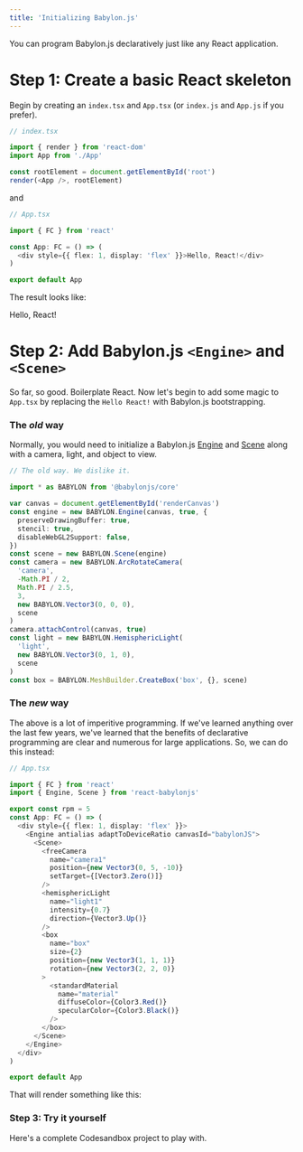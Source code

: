 ```yaml
---
title: 'Initializing Babylon.js'
---
```



You can program Babylon.js declaratively just like any React application.

# Step 1: Create a basic React skeleton

Begin by creating an `index.tsx` and `App.tsx` (or `index.js` and `App.js` if
you prefer).

```typescript
// index.tsx

import { render } from 'react-dom'
import App from './App'

const rootElement = document.getElementById('root')
render(<App />, rootElement)
```

and

```typescript
// App.tsx

import { FC } from 'react'

const App: FC = () => (
  <div style={{ flex: 1, display: 'flex' }}>Hello, React!</div>
)

export default App
```

The result looks like:

<ReactDemo>
  <div style={{ flex: 1, display: 'flex' }}>Hello, React!</div>
</ReactDemo>

# Step 2: Add Babylon.js `<Engine>` and `<Scene>`

So far, so good. Boilerplate React. Now let's begin to add some magic to
`App.tsx` by replacing the `Hello React!` with Babylon.js bootstrapping.

### The _old_ way

Normally, you would need to initialize a Babylon.js
[Engine](https://doc.babylonjs.com/typedoc/classes/babylon.engine) and
[Scene](https://doc.babylonjs.com/start/chap1/first_scene#say-hello-to-your-first-world)
along with a camera, light, and object to view.

```typescript
// The old way. We dislike it.

import * as BABYLON from '@babylonjs/core'

var canvas = document.getElementById('renderCanvas')
const engine = new BABYLON.Engine(canvas, true, {
  preserveDrawingBuffer: true,
  stencil: true,
  disableWebGL2Support: false,
})
const scene = new BABYLON.Scene(engine)
const camera = new BABYLON.ArcRotateCamera(
  'camera',
  -Math.PI / 2,
  Math.PI / 2.5,
  3,
  new BABYLON.Vector3(0, 0, 0),
  scene
)
camera.attachControl(canvas, true)
const light = new BABYLON.HemisphericLight(
  'light',
  new BABYLON.Vector3(0, 1, 0),
  scene
)
const box = BABYLON.MeshBuilder.CreateBox('box', {}, scene)
```

### The _new_ way

The above is a lot of imperitive programming. If we've learned anything over the
last few years, we've learned that the benefits of declarative programming are
clear and numerous for large applications. So, we can do this instead:

```typescript
// App.tsx

import { FC } from 'react'
import { Engine, Scene } from 'react-babylonjs'

export const rpm = 5
const App: FC = () => (
  <div style={{ flex: 1, display: 'flex' }}>
    <Engine antialias adaptToDeviceRatio canvasId="babylonJS">
      <Scene>
        <freeCamera
          name="camera1"
          position={new Vector3(0, 5, -10)}
          setTarget={[Vector3.Zero()]}
        />
        <hemisphericLight
          name="light1"
          intensity={0.7}
          direction={Vector3.Up()}
        />
        <box
          name="box"
          size={2}
          position={new Vector3(1, 1, 1)}
          rotation={new Vector3(2, 2, 0)}
        >
          <standardMaterial
            name="material"
            diffuseColor={Color3.Red()}
            specularColor={Color3.Black()}
          />
        </box>
      </Scene>
    </Engine>
  </div>
)

export default App
```

That will render something like this:

<ReactDemo>
    <Engine antialias adaptToDeviceRatio canvasId="babylonJS">
      <Scene>
              <freeCamera name="camera1" position={new Vector3(0, 5, -10)} setTarget={[Vector3.Zero()]} />
        <hemisphericLight name="light1" intensity={0.7} direction={Vector3.Up()} />
        <box name="box" size={2} position={new Vector3(1, 1, 1)} rotation={new Vector3(2, 2, 0)}>
          <standardMaterial
            name="material"
            diffuseColor={Color3.Red()}
            specularColor={Color3.Black()}
          />
        </box>

</Scene>
    </Engine>
</ReactDemo>

### Step 3: Try it yourself

Here's a complete Codesandbox project to play with.

<Sandbox name="basic-skeleton" />
